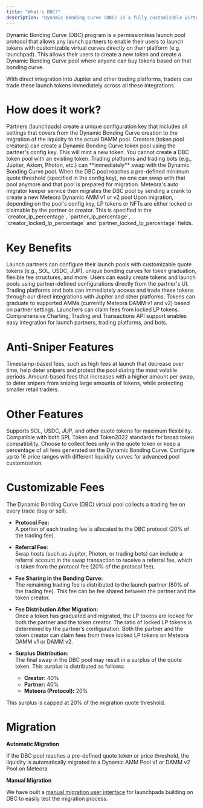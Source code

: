 ```yaml
---
title: "What's DBC?"
description: "Dynamic Bonding Curve (DBC) is a fully customisable virtual curve that allows you to create tokens with unique price dynamics."
---
```


Dynamic Bonding Curve (DBC) program is a permissionless launch pool protocol that allows any launch partners to enable their users to launch tokens with customizable virtual curves directly on their platform (e.g. launchpad). This allows their users to create a new token and create a Dynamic Bonding Curve pool where anyone can buy tokens based on that bonding curve.

With direct integration into Jupiter and other trading platforms, traders can trade these launch tokens immediately across all these integrations. 

# How does it work?

<Steps>
  <Step title="Partner creates a unique config key">
    Partners (launchpads) create a unique configuration key that includes all settings that covers from the Dynamic Bonding Curve creation to the migration of the liquidity to the actual DAMM pool.
  </Step>
  <Step title="Creators create DBC token pools">
    Creators (token pool creators) can create a Dynamic Bonding Curve token pool using the partner's config key. This will mint a new token.
    <Note>You cannot create a DBC token pool with an existing token.</Note>
  </Step>
  <Step title="Trading platforms can swap">
    Trading platforms and trading bots (e.g., Jupiter, Axiom, Photon, etc.) can **immediately** swap with the Dynamic Bonding Curve pool.
  </Step>
  <Step title="DBC reaches minimum quote threshold">
    When the DBC pool reaches a pre-defined minimum quote threshold (specified in the config key), no one can swap with that pool anymore and that pool is prepared for migration.
  </Step>
  <Step title="Meteora auto migrator service creates a DAMM pool">
    Meteora's auto migrator keeper service then migrates the DBC pool by sending a crank to create a new Meteora Dynamic AMM v1 or v2 pool
  </Step>
  <Step title="LP tokens or NFTs are locked or claimed by partner or creator">
    Upon migration, depending on the pool's config key, LP tokens or NFTs are either locked or claimable by the partner or creator. This is specified in the `creator_lp_percentage`, `partner_lp_percentage`, `creator_locked_lp_percentage` and `partner_locked_lp_percentage` fields.
  </Step>
</Steps>

# Key Benefits

<CardGroup>
  <Card title="Customizable Launch Pools" icon="sliders" iconType="solid">
    Launch partners can configure their launch pools with customizable quote tokens (e.g., SOL, USDC, JUP), unique bonding curves for token graduation, flexible fee structures, and more.
  </Card>
  <Card title="Seamless Token Creation" icon="coins" iconType="solid">
    Users can easily create tokens and launch pools using partner-defined configurations directly from the partner's UI.
  </Card>
  <Card title="Instant Trading Integration" icon="bolt" iconType="solid">
    Trading platforms and bots can immediately access and trade these tokens through our direct integrations with Jupiter and other platforms.
  </Card>
  <Card title="Graduation to AMMs & Fee Claiming" icon="arrow-up-right-dots" iconType="solid">
    Tokens can graduate to supported AMMs (currently Meteora DAMM v1 and v2) based on partner settings. Launchers can claim fees from locked LP tokens.
  </Card>
  <Card title="Full End-to-End API Support" icon="code" iconType="solid">
    Comprehensive Charting, Trading and Transactions API support enables easy integration for launch partners, trading platforms, and bots.
  </Card>
</CardGroup>

# Anti-Sniper Features

<CardGroup>
  <Card title="Fee Scheduler" icon="clock" iconType="solid">
    Timestamp-based fees, such as high fees at launch that decrease over time, help deter snipers and protect the pool during the most volatile periods.
  </Card>
  <Card title="Rate Limiter" icon="traffic-light" iconType="solid">
    Amount-based fees that increases with a higher amount per swap, to deter snipers from sniping large amounts of tokens, while protecting smaller retail traders.
  </Card>
</CardGroup>

# Other Features

<CardGroup>
  <Card title="Multiple Quote Token Support" icon="coins" iconType="solid">
    Supports SOL, USDC, JUP, and other quote tokens for maximum flexibility.
  </Card>
  <Card title="SPL Token & Token2022 Support" icon="shield-check" iconType="solid">
    Compatible with both SPL Token and Token2022 standards for broad token compatibility.
  </Card>
  <Card title="Flexible Fee Collection Modes" icon="wallet" iconType="solid">
    Choose to collect fees only in the quote token or keep a percentage of all fees generated on the Dynamic Bonding Curve.
  </Card>
  <Card title="Customizable Liquidity Distribution" icon="chart-bar" iconType="solid">
    Configure up to 16 price ranges with different liquidity curves for advanced pool customization.
  </Card>
</CardGroup>

# Customizable Fees

The Dynamic Bonding Curve (DBC) virtual pool collects a trading fee on every trade (buy or sell).

- **Protocol Fee:**  
  A portion of each trading fee is allocated to the DBC protocol (20% of the trading fee).

- **Referral Fee:**  
  Swap hosts (such as Jupiter, Photon, or trading bots) can include a referral account in the swap transaction to receive a referral fee, which is taken from the protocol fee (20% of the protocol fee).

- **Fee Sharing in the Bonding Curve:**  
  The remaining trading fee is distributed to the launch partner (80% of the trading fee). This fee can be fee shared between the partner and the token creator.

- **Fee Distribution After Migration:**  
  Once a token has graduated and migrated, the LP tokens are locked for both the partner and the token creator. The ratio of locked LP tokens is determined by the partner’s configuration. Both the partner and the token creator can claim fees from these locked LP tokens on Meteora DAMM v1 or DAMM v2.

- **Surplus Distribution:**  
  The final swap in the DBC pool may result in a surplus of the quote token. This surplus is distributed as follows:
  - **Creator:** 40%
  - **Partner:** 40%
  - **Meteora (Protocol):** 20%

<Note>This surplus is capped at 20% of the migration quote threshold.</Note>

# Migration

**Automatic Migration**

If the DBC pool reaches a pre-defined quote token or price threshold, the liquidity is automatically migrated to a Dynamic AMM Pool v1 or DAMM v2 Pool on Meteora.

**Manual Migration**

We have built a [manual migration user interface](https://migrator.meteora.ag/) for launchpads building on DBC to easily test the migration process.